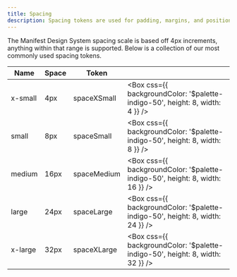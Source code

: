```yaml
---
title: Spacing
description: Spacing tokens are used for padding, margins, and position coordinates.
---
```


The Manifest Design System spacing scale is based off 4px increments, anything within that range is
supported. Below is a collection of our most commonly used spacing tokens.

| Name    | Space | Token       |                                                                               |
| ------- | ----- | ----------- | ----------------------------------------------------------------------------- |
| x-small | 4px   | spaceXSmall | <Box css={{ backgroundColor: '$palette-indigo-50', height: 8, width: 4 }} />  |
| small   | 8px   | spaceSmall  | <Box css={{ backgroundColor: '$palette-indigo-50', height: 8, width: 8 }} />  |
| medium  | 16px  | spaceMedium | <Box css={{ backgroundColor: '$palette-indigo-50', height: 8, width: 16 }} /> |
| large   | 24px  | spaceLarge  | <Box css={{ backgroundColor: '$palette-indigo-50', height: 8, width: 24 }} /> |
| x-large | 32px  | spaceXLarge | <Box css={{ backgroundColor: '$palette-indigo-50', height: 8, width: 32 }} /> |
